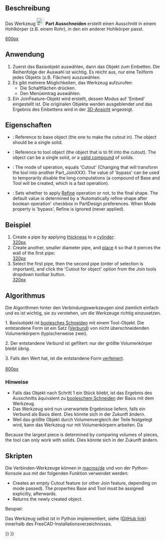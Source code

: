 <languages/>

{{Docnav/de
|[[Part_JoinEmbed/de|Einbetten]]
|[[Part_BooleanFragments/de|BoolescheFragmente]]
|[[Part_Workbench/de|Part]]
|IconL=Part_JoinEmbed.svg
|IconR=Part_BooleanFragments.svg
|IconC=Workbench_Part.svg
}}

{{GuiCommand/de
|Name=Part JoinCutout
|Name/de=Part Ausschneiden
|MenuLocation=Formteil → Verbinden → Für Objekt ausschneiden
|Workbenches=[[Part_Workbench/de|Part]]
|Version=0.16
|SeeAlso=[[Part_JoinConnect/de|Part Verbinden]], [[Part_JoinEmbed/de|Part Einbetten]], [[Part_Boolean/de|Part BoolescheVerknüpfung]], [[Part_Thickness/de|Part Dicke]]
}}

<span id="Description"></span>
==Beschreibung==

Das Werkzeug [[Image:Part_JoinCutout.svg|24px]] '''Part Ausschneiden''' erstellt einen Ausschnitt in einem Hohlkörper (z.B. einem Rohr), in den ein anderer Hohlkörper passt.

[[image:JoinFeatures_Cutout.png|600px]]

<span id="Usage"></span>
==Anwendung== 

# Zuerst das Basisobjekt auswählen, dann das Objekt zum Einbetten. Die Reihenfolge der Auswahl ist wichtig. Es reicht aus, nur eine Teilform jedes Objekts (z.B. Flächen) auszuwählen.
# Es gibt mehrere Möglichkeiten, das Werkzeug aufzurufen:
#* Die Schaltflächen {{Button|[[Image:Part_JoinCutout.svg|16px]] [[Part_JoinCutout/de|Für Objekt ausschneiden]]}} drücken.
#* Den Menüeintrag  {{MenuCommand|Part → Verbinden → [[Image:Part_JoinCutout.svg|16px]] Für Objekt ausschneiden}} auswählen.
# Ein JoinFeature-Objekt wird erstellt, dessen Modus auf 'Embed' eingestellt ist. Die originalen Objekte werden ausgeblendet und das Ergebnis des Einbettens wird in der [[3D_view/de|3D-Ansicht]] angezeigt.

<span id="Properties"></span>
==Eigenschaften== 

{{TitleProperty|Basis}}

* {{PropertyData|Base}}: Reference to base object (the one to make the cutout in). The object should be a single solid.
* {{PropertyData|Tool}}: Reference to tool object (the object that is to fit into the cutout). The object can be a single solid, or a [[Part_Compound|valid compound]] of solids.
* {{PropertyData|Mode}}: The mode of operation, equals 'Cutout' (Changing that will transform the tool into another Part_JoinXXX). The value of 'bypass' can be used to temporarily disable the long computations (a compound of Base and Tool will be created, which is a fast operation).
* {{PropertyData|Refine}}: Sets whether to apply [[Part_RefineShape|Refine]] operation or not, to the final shape. The default value is determined by a 'Automatically refine shape after boolean operation' checkbox in PartDesign preferences. When Mode property is 'bypass', Refine is ignored (never applied).

<span id="Example"></span>
==Beispiel== 

# Create a pipe by applying [[Part_Thickness|thickness]] to a [[Part_Cylinder|cylinder]]: <br />[[image:JoinFeatures_Example_step1.png|320px]]
# Create another, smaller diameter pipe, and [[Placement|place]] it so that it pierces the wall of the first pipe: <br />[[image:JoinFeatures_Example_step2.png|320px]]
# Select the first pipe, then the second pipe (order of selection is important), and click the 'Cutout for object' option from the Join tools dropdown toolbar button. <br />[[image:JoinFeatures_Example_step3_Cutout.png|320px]]

<span id="Algorithm"></span>
==Algorithmus== 

Die Algorithmen hinter den Verbindungswerkzeugen sind ziemlich einfach und es ist wichtig, sie zu verstehen, um die Werkzeuge richtig einzusetzen.

1. Basisobjekt ist [[Part_Cut/de|boolesches Schneiden]] mit einem Tool-Objekt. Die entstandene Form ist ein Satz ([[Part_Compound/de|Verbund]]) von nicht überschneidenden Volumenkörpern (typischerweise zwei). 

2. Der entstandene Verbund ist gefiltert: nur der größte Volumenkörper bleibt übrig.

3. Falls {{PropertyData|Refine}} den Wert {{incode|True}} hat, ist die entstandene Form [[Part_RefineShape/de|verfeinert]].
<br /><br />[[image:JoinFeatures-Algo-Cutout.png|800px]]

<span id="Notes"></span>
===Hinweise=== 

* Falls das Objekt nach Schritt 1 ein Stück bliebt, ist das Ergebnis des Ausschnitts äquivalent zu [[Part_Cut/de|booleschem Schneiden]] der Basis mit dem Werkzeug.
* Das Werkzeug wird nun unerwartete Ergebnisse liefern, falls ein Verbund als Basis dient. Dies könnte sich in der Zukunft ändern.
* Weil das größte Objekt durch Volumenvergleich der Teile festgelegt wird, kann das Werkzeug nur mit Volumenkörpern arbeiten. Da
Because the largest piece is determined by comparing volumes of pieces, the tool can only work with solids. Dies könnte sich in der Zukunft ändern.

<span id="Scripting"></span>
==Skripten==

Die Verbinden-Werkzeuge können in [[macros/de]] und von der Python-Konsole aus mit der folgenden Funktion verwendet werden:

{{Code|code=JoinFeatures.makePartJoinFeature(name = 'Cutout', mode = 'Cutout')}}
* Creates an empty Cutout feature (or other Join feature, depending on mode passed). The properties Base and Tool must be assigned explicitly, afterwards.
* Returns the newly created object.

Beispiel:
{{code|code=
import JoinFeatures
j = JoinFeatures.makePartJoinFeature(name = 'Cutout', mode = 'Cutout' )
j.Base = FreeCADGui.Selection.getSelection()[0]
j.Tool = FreeCADGui.Selection.getSelection()[1]
}}

Das Werkzeug selbst ist in Python implementiert, siehe {{FileName|/Mod/Part/JoinFeatures.py}} ([https://github.com/FreeCAD/FreeCAD/blob/master/src/Mod/Part/JoinFeatures.py GitHub link]) innerhalb des FreeCAD-Installationsverzeichnisses.


{{Docnav/de
|[[Part_JoinEmbed/de|Einbetten]]
|[[Part_BooleanFragments/de|BoolescheFragmente]]
|[[Part_Workbench/de|Part]]
|IconL=Part_JoinEmbed.svg
|IconR=Part_BooleanFragments.svg
|IconC=Workbench_Part.svg
}}

{{Part_Tools_navi{{#translation:}}}}
{{Userdocnavi{{#translation:}}}}